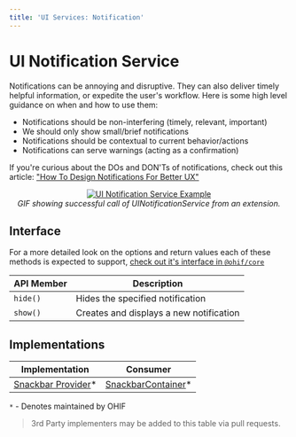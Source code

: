 ```yaml
---
title: 'UI Services: Notification'
---
```


# UI Notification Service

Notifications can be annoying and disruptive. They can also deliver timely
helpful information, or expedite the user's workflow. Here is some high level
guidance on when and how to use them:

- Notifications should be non-interfering (timely, relevant, important)
- We should only show small/brief notifications
- Notifications should be contextual to current behavior/actions
- Notifications can serve warnings (acting as a confirmation)

If you're curious about the DOs and DON'Ts of notifications, check out this
article: ["How To Design Notifications For Better UX"][ux-article]

<div style="text-align: center;">
  <a href="/assets/img/notification-example.gif">
    <img
      src="/assets/img/notification-example.gif"
      alt="UI Notification Service Example"
      style="margin: 0 auto; max-width: 500px;"
    />
  </a>
  <div>
    <i>
      GIF showing successful call of UINotificationService from an extension.
    </i>
  </div>
</div>

## Interface

For a more detailed look on the options and return values each of these methods
is expected to support, [check out it's interface in `@ohif/core`][interface]

| API Member | Description                             |
| ---------- | --------------------------------------- |
| `hide()`   | Hides the specified notification        |
| `show()`   | Creates and displays a new notification |

## Implementations

| Implementation                           | Consumer                                  |
| ---------------------------------------- | ----------------------------------------- |
| [Snackbar Provider][snackbar-provider]\* | [SnackbarContainer][snackbar-container]\* |

`*` - Denotes maintained by OHIF

> 3rd Party implementers may be added to this table via pull requests.

<!--
  LINKS
-->

<!-- prettier-ignore-start -->
[interface]: https://github.com/OHIF/Viewers/blob/master/platform/core/src/services/UINotificationService/index.js
[snackbar-provider]: https://github.com/OHIF/Viewers/blob/master/platform/ui/src/contextProviders/SnackbarProvider.js
[snackbar-container]: https://github.com/OHIF/Viewers/blob/master/platform/ui/src/components/snackbar/SnackbarContainer.js
[ux-article]: https://uxplanet.org/how-to-design-notifications-for-better-ux-6fb0711be54d
<!-- prettier-ignore-end -->

